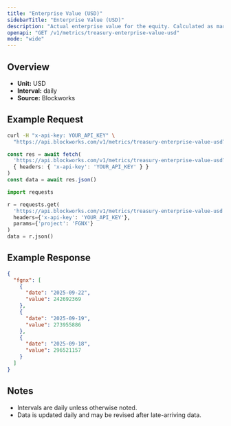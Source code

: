 ```yaml
---
title: "Enterprise Value (USD)"
sidebarTitle: "Enterprise Value (USD)"
description: "Actual enterprise value for the equity. Calculated as market cap - liabilities + assets"
openapi: "GET /v1/metrics/treasury-enterprise-value-usd"
mode: "wide"
---
```


## Overview

- **Unit:** USD
- **Interval:** daily
- **Source:** Blockworks

## Example Request

<CodeGroup>

```bash cURL
curl -H "x-api-key: YOUR_API_KEY" \
  "https://api.blockworks.com/v1/metrics/treasury-enterprise-value-usd?project=FGNX"
```

```typescript TypeScript
const res = await fetch(
  'https://api.blockworks.com/v1/metrics/treasury-enterprise-value-usd?project=FGNX',
  { headers: { 'x-api-key': 'YOUR_API_KEY' } }
)
const data = await res.json()
```

```python Python
import requests

r = requests.get(
  'https://api.blockworks.com/v1/metrics/treasury-enterprise-value-usd',
  headers={'x-api-key': 'YOUR_API_KEY'},
  params={'project': 'FGNX'}
)
data = r.json()
```

</CodeGroup>

## Example Response

```json
{
  "fgnx": [
    {
      "date": "2025-09-22",
      "value": 242692369
    },
    {
      "date": "2025-09-19",
      "value": 273955886
    },
    {
      "date": "2025-09-18",
      "value": 296521157
    }
  ]
}
```

## Notes
- Intervals are daily unless otherwise noted.
- Data is updated daily and may be revised after late-arriving data.